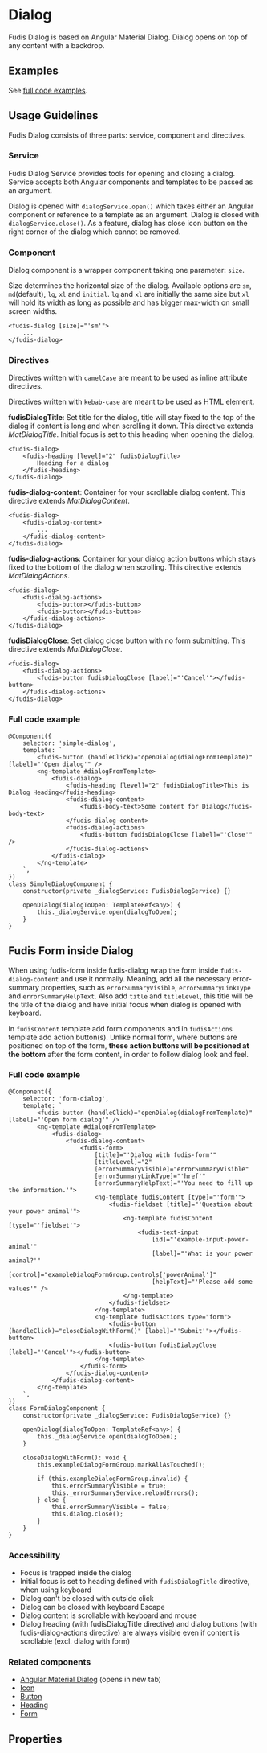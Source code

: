 
<Meta title="Components/Dialog" />

# Dialog

Fudis Dialog is based on Angular Material Dialog. Dialog opens on top of any content with a backdrop.

## Examples

<Canvas of={DialogStories.Dialog}></Canvas>

See [full code examples](#full-code-example).

## Usage Guidelines

Fudis Dialog consists of three parts: service, component and directives.

### Service

Fudis Dialog Service provides tools for opening and closing a dialog. Service accepts both Angular components and templates to be passed as an argument.

Dialog is opened with `dialogService.open()` which takes either an Angular component or reference to a template as an argument. Dialog is closed with `dialogService.close()`.
As a feature, dialog has close icon button on the right corner of the dialog which cannot be removed.

### Component

Dialog component is a wrapper component taking one parameter: `size`.

Size determines the horizontal size of the dialog. Available options are `sm`, `md`(default), `lg`, `xl` and `initial`.
`lg` and `xl` are initially the same size but `xl` will hold its width as long as possible and has bigger max-width on small screen widths.

```
<fudis-dialog [size]="'sm'">
	...
</fudis-dialog>
```

### Directives

Directives written with `camelCase` are meant to be used as inline attribute directives.

Directives written with `kebab-case` are meant to be used as HTML element.

**fudisDialogTitle**: Set title for the dialog, title will stay fixed to the top of the dialog if content is long and when scrolling it down. This directive extends _MatDialogTitle_. Initial focus is set to this heading when opening the dialog.

```
<fudis-dialog>
	<fudis-heading [level]="2" fudisDialogTitle>
		Heading for a dialog
	</fudis-heading>
</fudis-dialog>
```

**fudis-dialog-content**: Container for your scrollable dialog content. This directive extends _MatDialogContent_.

```
<fudis-dialog>
	<fudis-dialog-content>
		...
	</fudis-dialog-content>
</fudis-dialog>
```

**fudis-dialog-actions**: Container for your dialog action buttons which stays fixed to the bottom of the dialog when scrolling. This directive extends _MatDialogActions_.

```
<fudis-dialog>
	<fudis-dialog-actions>
		<fudis-button></fudis-button>
		<fudis-button></fudis-button>
	</fudis-dialog-actions>
</fudis-dialog>
```

**fudisDialogClose**: Set dialog close button with no form submitting. This directive extends _MatDialogClose_.

```
<fudis-dialog>
	<fudis-dialog-actions>
		<fudis-button fudisDialogClose [label]="'Cancel'"></fudis-button>
	</fudis-dialog-actions>
</fudis-dialog>
```

### Full code example

```
@Component({
	selector: 'simple-dialog',
	template: `
		<fudis-button (handleClick)="openDialog(dialogFromTemplate)" [label]="'Open dialog'" />
		<ng-template #dialogFromTemplate>
			<fudis-dialog>
				<fudis-heading [level]="2" fudisDialogTitle>This is Dialog Heading</fudis-heading>
				<fudis-dialog-content>
					<fudis-body-text>Some content for Dialog</fudis-body-text>
				</fudis-dialog-content>
				<fudis-dialog-actions>
					<fudis-button fudisDialogClose [label]="'Close'" />
				</fudis-dialog-actions>
			</fudis-dialog>
		</ng-template>
	`,
})
class SimpleDialogComponent {
	constructor(private _dialogService: FudisDialogService) {}

	openDialog(dialogToOpen: TemplateRef<any>) {
		this._dialogService.open(dialogToOpen);
	}
}
```

## Fudis Form inside Dialog

When using fudis-form inside fudis-dialog wrap the form inside `fudis-dialog-content` and use it normally. Meaning, add all the necessary error-summary properties, such as `errorSummaryVisible`, `errorSummaryLinkType` and `errorSummaryHelpText`. Also add `title` and `titleLevel`, this title will be the title of the dialog and have initial focus when dialog is opened with keyboard.

In `fudisContent` template add form components and in `fudisActions` template add action button(s). Unlike normal form, where buttons are positioned on top of the form, **these action buttons will be positioned at the bottom** after the form content, in order to follow dialog look and feel.

### Full code example

```
@Component({
	selector: 'form-dialog',
	template: `
		<fudis-button (handleClick)="openDialog(dialogFromTemplate)" [label]="'Open form dialog'" />
		<ng-template #dialogFromTemplate>
			<fudis-dialog>
				<fudis-dialog-content>
					<fudis-form>
						[title]="'Dialog with fudis-form'"
						[titleLevel]="2"
						[errorSummaryVisible]="errorSummaryVisible"
						[errorSummaryLinkType]="'href'"
						[errorSummaryHelpText]="'You need to fill up the information.'">
						<ng-template fudisContent [type]="'form'">
							<fudis-fieldset [title]="'Question about your power animal'">
								<ng-template fudisContent [type]="'fieldset'">
									<fudis-text-input
										[id]="'example-input-power-animal'"
										[label]="'What is your power animal?'"
										[control]="exampleDialogFormGroup.controls['powerAnimal']"
										[helpText]="'Please add some values'" />
								</ng-template>
							</fudis-fieldset>
						</ng-template>
						<ng-template fudisActions type="form">
							<fudis-button (handleClick)="closeDialogWithForm()" [label]="'Submit'"></fudis-button>
							<fudis-button fudisDialogClose [label]="'Cancel'"></fudis-button>
						</ng-template>
					</fudis-form>
				</fudis-dialog-content>
			</fudis-dialog-content>
		</ng-template>
	`,
})
class FormDialogComponent {
	constructor(private _dialogService: FudisDialogService) {}

	openDialog(dialogToOpen: TemplateRef<any>) {
		this._dialogService.open(dialogToOpen);
	}

	closeDialogWithForm(): void {
		this.exampleDialogFormGroup.markAllAsTouched();

		if (this.exampleDialogFormGroup.invalid) {
			this.errorSummaryVisible = true;
			this._errorSummaryService.reloadErrors();
		} else {
			this.errorSummaryVisible = false;
			this.dialog.close();
		}
	}
}
```

### Accessibility

- Focus is trapped inside the dialog
- Initial focus is set to heading defined with `fudisDialogTitle` directive, when using keyboard
- Dialog can't be closed with outside click
- Dialog can be closed with keyboard Escape
- Dialog content is scrollable with keyboard and mouse
- Dialog heading (with fudisDialogTitle directive) and dialog buttons (with fudis-dialog-actions directive) are always visible even if content is scrollable (excl. dialog with form)

### Related components

- [Angular Material Dialog](https://material.angular.io/components/dialog/overview) (opens in new tab)
- [Icon](/docs/components-icon--documentation)
- [Button](/docs/components-button--documentation)
- [Heading](/docs/components-typography-heading--documentation)
- [Form](/docs/components-form-form--documentation)

## Properties

<ArgTypes of={DialogComponent} exclude={excludeRegex()} />
